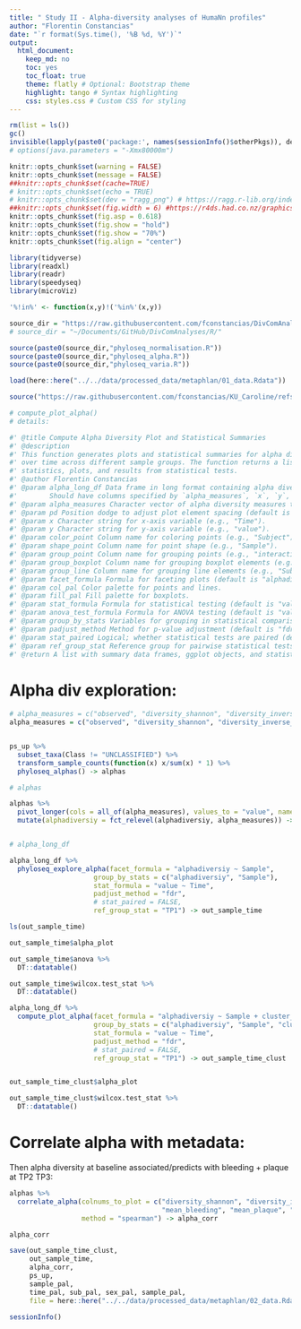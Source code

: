 ```yaml
---
title: " Study II - Alpha-diversity analyses of HumaNn profiles"
author: "Florentin Constancias"
date: "`r format(Sys.time(), '%B %d, %Y')`"
output: 
  html_document: 
    keep_md: no
    toc: yes
    toc_float: true
    theme: flatly # Optional: Bootstrap theme
    highlight: tango # Syntax highlighting
    css: styles.css # Custom CSS for styling
---
```


```r
rm(list = ls())
gc()
invisible(lapply(paste0('package:', names(sessionInfo()$otherPkgs)), detach, character.only=TRUE, unload=TRUE))
# options(java.parameters = "-Xmx80000m")
```


```r
knitr::opts_chunk$set(warning = FALSE)
knitr::opts_chunk$set(message = FALSE)
##knitr::opts_chunk$set(cache=TRUE)
# knitr::opts_chunk$set(echo = TRUE)
# knitr::opts_chunk$set(dev = "ragg_png") # https://ragg.r-lib.org/index.html
##knitr::opts_chunk$set(fig.width = 6) #https://r4ds.had.co.nz/graphics-for-communication.html#figure-sizing
knitr::opts_chunk$set(fig.asp = 0.618)
knitr::opts_chunk$set(fig.show = "hold")
knitr::opts_chunk$set(fig.show = "70%")
knitr::opts_chunk$set(fig.align = "center")
```

```r
library(tidyverse)
library(readxl)
library(readr)
library(speedyseq)
library(microViz)
```

```r
'%!in%' <- function(x,y)!('%in%'(x,y))

source_dir = "https://raw.githubusercontent.com/fconstancias/DivComAnalyses/master/R/"
# source_dir = "~/Documents/GitHub/DivComAnalyses/R/"

source(paste0(source_dir,"phyloseq_normalisation.R"))
source(paste0(source_dir,"phyloseq_alpha.R"))
source(paste0(source_dir,"phyloseq_varia.R"))
```


```r
load(here::here("../../data/processed_data/metaphlan/01_data.Rdata"))
```

```r
source("https://raw.githubusercontent.com/fconstancias/KU_Caroline/refs/heads/main/code/functions/phyloseq_functions.R")

# compute_plot_alpha()
# details:

#' @title Compute Alpha Diversity Plot and Statistical Summaries
#' @description
#' This function generates plots and statistical summaries for alpha diversity measures 
#' over time across different sample groups. The function returns a list containing summary
#' statistics, plots, and results from statistical tests.
#' @author Florentin Constancias
#' @param alpha_long_df Data frame in long format containing alpha diversity values. 
#'        Should have columns specified by `alpha_measures`, `x`, `y`, `color_point`, etc.
#' @param alpha_measures Character vector of alpha diversity measures to analyze and plot.
#' @param pd Position dodge to adjust plot element spacing (default is 0.3).
#' @param x Character string for x-axis variable (e.g., "Time").
#' @param y Character string for y-axis variable (e.g., "value").
#' @param color_point Column name for coloring points (e.g., "Subject").
#' @param shape_point Column name for point shape (e.g., "Sample").
#' @param group_point Column name for grouping points (e.g., "interaction(Sample,Subject)").
#' @param group_boxplot Column name for grouping boxplot elements (e.g., "interaction(Sample,Time)").
#' @param group_line Column name for grouping line elements (e.g., "Subject").
#' @param facet_formula Formula for faceting plots (default is "alphadiversiy ~ Sample + cluster_Dtp2").
#' @param col_pal Color palette for points and lines.
#' @param fill_pal Fill palette for boxplots.
#' @param stat_formula Formula for statistical testing (default is "value ~ Time").
#' @param anova_test_formula Formula for ANOVA testing (default is "value ~ Time*Sample + Error(Subject/(Time*Sample))").
#' @param group_by_stats Variables for grouping in statistical comparisons.
#' @param padjust_method Method for p-value adjustment (default is "fdr").
#' @param stat_paired Logical; whether statistical tests are paired (default is FALSE).
#' @param ref_group_stat Reference group for pairwise statistical tests.
#' @return A list with summary data frames, ggplot objects, and statistical test results.

```

# Alpha div exploration:

```r
# alpha_measures = c("observed", "diversity_shannon", "diversity_inverse_simpson", "diversity_coverage", "evenness_pielou")
alpha_measures = c("observed", "diversity_shannon", "diversity_inverse_simpson", "evenness_pielou")


ps_up %>% 
  subset_taxa(Class != "UNCLASSIFIED") %>% 
  transform_sample_counts(function(x) x/sum(x) * 1) %>%
  phyloseq_alphas() -> alphas

# alphas
```


```r
alphas %>% 
  pivot_longer(cols = all_of(alpha_measures), values_to = "value", names_to = 'alphadiversiy', values_drop_na  = TRUE) %>%
  mutate(alphadiversiy = fct_relevel(alphadiversiy, alpha_measures)) -> alpha_long_df


# alpha_long_df
```

```r
alpha_long_df %>% 
  phyloseq_explore_alpha(facet_formula = "alphadiversiy ~ Sample",
                     group_by_stats = c("alphadiversiy", "Sample"),
                     stat_formula = "value ~ Time",
                     padjust_method = "fdr",
                     # stat_paired = FALSE,
                     ref_group_stat = "TP1") -> out_sample_time

ls(out_sample_time)
```


```r
out_sample_time$alpha_plot
```

```r
out_sample_time$anova %>% 
  DT::datatable()
```

```r
out_sample_time$wilcox.test_stat %>% 
  DT::datatable()
```

```r
alpha_long_df %>% 
  compute_plot_alpha(facet_formula = "alphadiversiy ~ Sample + cluster_Dtp2",
                     group_by_stats = c("alphadiversiy", "Sample", "cluster_Dtp2"),
                     stat_formula = "value ~ Time",
                     padjust_method = "fdr",
                     # stat_paired = FALSE,
                     ref_group_stat = "TP1") -> out_sample_time_clust


out_sample_time_clust$alpha_plot
```


```r
out_sample_time_clust$wilcox.test_stat %>% 
  DT::datatable()
```

# Correlate alpha with metadata:

Then alpha diversity at baseline associated/predicts with bleeding + plaque at TP2 TP3:

```r
alphas %>%
  correlate_alpha(colnums_to_plot = c("diversity_shannon", "diversity_inverse_simpson", "evenness_pielou",
                                      "mean_bleeding", "mean_plaque", "Sample", "Time"), colour =  "Time",
                  method = "spearman") -> alpha_corr

alpha_corr
```


```r
save(out_sample_time_clust,
     out_sample_time,
     alpha_corr,
     ps_up,
     sample_pal,
     time_pal, sub_pal, sex_pal, sample_pal,
     file = here::here("../../data/processed_data/metaphlan/02_data.Rdata"))
```


```r
sessionInfo()
```
